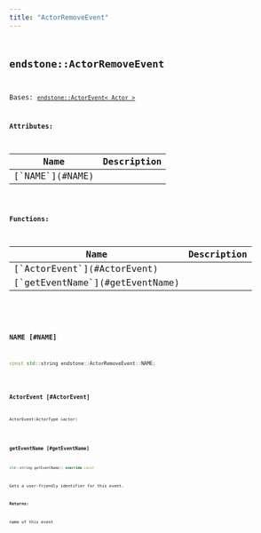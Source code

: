 ```yaml
---
title: "ActorRemoveEvent"
---
```


## <code className="doc-symbol doc-symbol-class"/> endstone::ActorRemoveEvent

Bases: [`endstone::ActorEvent< Actor >`](actor_event)









**Attributes:**

<table>
<thead>
   <tr>
      <th>Name</th>
      <th>Description</th>
   </tr>
</thead>
<tbody>
<tr key="classendstone_1_1_actor_remove_event_1a4d53a93b0651f115ce32b99dc5b0398d">
    <td>[`NAME`](#NAME)</td>
    <td></td>
</tr>
</tbody>
</table>






**Functions:**

<table>
<thead>
   <tr>
      <th>Name</th>
      <th>Description</th>
   </tr>
</thead>
<tbody>
<tr key="classendstone_1_1_actor_remove_event_1a07f53f59692095b4a31a6e3d95128015">
    <td>[`ActorEvent`](#ActorEvent)</td>
    <td></td>
</tr>
<tr key="classendstone_1_1_actor_remove_event_1aba629c08862f2ce560791525abfc6037">
    <td>[`getEventName`](#getEventName)</td>
    <td></td>
</tr>
</tbody>
</table>

### <code className="doc-symbol doc-symbol-variable"/> NAME [#NAME]

```cpp
const std::string endstone::ActorRemoveEvent::NAME;
```
### <code className="doc-symbol doc-symbol-function"/> ActorEvent [#ActorEvent]

```cpp
ActorEvent(ActorType &actor)
```
### <code className="doc-symbol doc-symbol-function"/> getEventName [#getEventName]

```cpp
std::string getEventName() override const
```


Gets a user-friendly identifier for this event.




**Returns:**

name of this event 





        